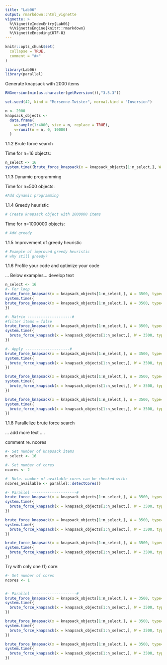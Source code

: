 ```yaml
---
title: "Lab06"
output: rmarkdown::html_vignette
vignette: >
  %\VignetteIndexEntry{Lab06}
  %\VignetteEngine{knitr::rmarkdown}
  %\VignetteEncoding{UTF-8}
---
```


```r
knitr::opts_chunk$set(
  collapse = TRUE,
  comment = "#>"
)
```

```r
library(Lab06)
library(parallel)
```
Generate knapsack with 2000 items
```r
RNGversion(min(as.character(getRversion()),"3.5.3"))

set.seed(42, kind = "Mersenne-Twister", normal.kind = "Inversion")

n <- 2000
knapsack_objects <-
  data.frame(
    w=sample(1:4000, size = n, replace = TRUE),
    v=runif(n = n, 0, 10000)
  )

```

1.1.2 Brute force search

Time for n=16 objects:

```r
n_select <- 16
system.time({brute_force_knapsack(x = knapsack_objects[1:n_select,], W = 3500)})

```

1.1.3 Dynamic programming

Time for n=500 objects:

```r
#Add dynamic programming
```

1.1.4 Greedy heuristic
```r
# Create knapsack object with 1000000 items
```
Time for n=1000000 objects:

```r
# Add greedy
```

1.1.5 Improvement of greedy heuristic

```r
# Example of improved greedy heuristic
# why still greedy?
```

1.1.6 Profile your code and optimize your code

... Below examples... develop text
```r

n_select <- 16
#- For loop
brute_force_knapsack(x = knapsack_objects[1:n_select,], W = 3500, type="forloop")
system.time({
brute_force_knapsack(x = knapsack_objects[1:n_select,], W = 3500, type="forloop")
})

#- Matrix --------------------#
#filter items = false
brute_force_knapsack(x = knapsack_objects[1:n_select,], W = 3500, type="matrix")
system.time({
  brute_force_knapsack(x = knapsack_objects[1:n_select,], W = 3500, type="matrix")
})

#- Apply --------------------#
brute_force_knapsack(x = knapsack_objects[1:n_select,], W = 3500, type="apply1a")
system.time({
  brute_force_knapsack(x = knapsack_objects[1:n_select,], W = 3500, type="apply1a")
})

brute_force_knapsack(x = knapsack_objects[1:n_select,], W = 3500, type="apply1b")
system.time({
  brute_force_knapsack(x = knapsack_objects[1:n_select,], W = 3500, type="apply1b")
})

brute_force_knapsack(x = knapsack_objects[1:n_select,], W = 3500, type="apply2")
system.time({
  brute_force_knapsack(x = knapsack_objects[1:n_select,], W = 3500, type="apply2")
})

```

1.1.8 Parallelize brute force search

... add more text ....

comment re. ncores 
```r
#- Set number of knapsack items
n_select <- 16

#- Set number of cores
ncores <- 2

#- Note. number of available cores can be checked with:
ncores_available <- parallel::detectCores()

#- Parallel --------------------#
brute_force_knapsack(x = knapsack_objects[1:n_select,], W = 3500, type="parallel1a", ncores=ncores)
system.time({
  brute_force_knapsack(x = knapsack_objects[1:n_select,], W = 3500, type="parallel1a", ncores=ncores)
})

brute_force_knapsack(x = knapsack_objects[1:n_select,], W = 3500, type="parallel1b", ncores=ncores)
system.time({
  brute_force_knapsack(x = knapsack_objects[1:n_select,], W = 3500, type="parallel1b", ncores=ncores)
})

brute_force_knapsack(x = knapsack_objects[1:n_select,], W = 3500, type="parallel2", ncores=ncores)
system.time({
  brute_force_knapsack(x = knapsack_objects[1:n_select,], W = 3500, type="parallel2", ncores=ncores)
})


```

Try with only one (1) core:
```r
#- Set number of cores
ncores <- 1


#- Parallel --------------------#
brute_force_knapsack(x = knapsack_objects[1:n_select,], W = 3500, type="parallel1a", ncores=ncores)
system.time({
  brute_force_knapsack(x = knapsack_objects[1:n_select,], W = 3500, type="parallel1a", ncores=ncores)
})

brute_force_knapsack(x = knapsack_objects[1:n_select,], W = 3500, type="parallel1b", ncores=ncores)
system.time({
  brute_force_knapsack(x = knapsack_objects[1:n_select,], W = 3500, type="parallel1b", ncores=ncores)
})

brute_force_knapsack(x = knapsack_objects[1:n_select,], W = 3500, type="parallel2", ncores=ncores)
system.time({
  brute_force_knapsack(x = knapsack_objects[1:n_select,], W = 3500, type="parallel2", ncores=ncores)
})

```

